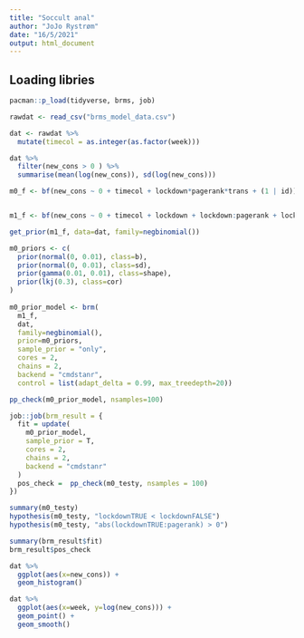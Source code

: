 ```yaml
---
title: "Soccult anal"
author: "JoJo Rystrøm"
date: "16/5/2021"
output: html_document
---
```


## Loading libries
```r
pacman::p_load(tidyverse, brms, job)
```

```r
rawdat <- read_csv("brms_model_data.csv")
```


```r
dat <- rawdat %>% 
  mutate(timecol = as.integer(as.factor(week)))

dat %>% 
  filter(new_cons > 0 ) %>% 
  summarise(mean(log(new_cons)), sd(log(new_cons)))

m0_f <- bf(new_cons ~ 0 + timecol + lockdown*pagerank*trans + (1 | id))


m1_f <- bf(new_cons ~ 0 + timecol + lockdown + lockdown:pagerank + lockdown:trans + (1 + timecol | id))

get_prior(m1_f, data=dat, family=negbinomial())

m0_priors <- c(
  prior(normal(0, 0.01), class=b), 
  prior(normal(0, 0.01), class=sd), 
  prior(gamma(0.01, 0.01), class=shape),
  prior(lkj(0.3), class=cor)
)
 
m0_prior_model <- brm(
  m1_f,
  dat,
  family=negbinomial(),
  prior=m0_priors,
  sample_prior = "only",
  cores = 2,
  chains = 2,
  backend = "cmdstanr", 
  control = list(adapt_delta = 0.99, max_treedepth=20))

pp_check(m0_prior_model, nsamples=100)

job::job(brm_result = {
  fit = update(
    m0_prior_model,
    sample_prior = T,
    cores = 2,
    chains = 2,
    backend = "cmdstanr"
  ) 
  pos_check =  pp_check(m0_testy, nsamples = 100)
})

summary(m0_testy)
hypothesis(m0_testy, "lockdownTRUE < lockdownFALSE")
hypothesis(m0_testy, "abs(lockdownTRUE:pagerank) > 0")
```

```r
summary(brm_result$fit)
brm_result$pos_check
```

```r
dat %>% 
  ggplot(aes(x=new_cons)) + 
  geom_histogram()

dat %>% 
  ggplot(aes(x=week, y=log(new_cons))) + 
  geom_point() + 
  geom_smooth()
```
